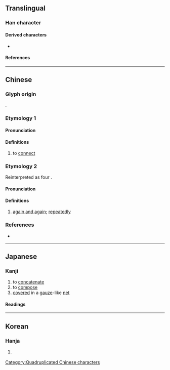 {{character info/new}}
==Translingual==

===Han character===
{{Han char|rn=29|rad=又|as=06|sn=8|four=77447|canj=EEEE|ids=⿰㕛㕛,⿱双双}}

====Derived characters====
* {{l|mul|[[𬾧]], [[啜]], [[㙍]], [[娺]], [[𭛶]], [[惙]], [[掇]], [[涰]], [[𨺝]], [[𣇽]], [[腏]], [[棳]], [[逫]], [[畷]], [[𭿁]], [[䄌]], [[𥟒]], [[𬖤]], [[綴]]([[缀]]), [[䍳]], [[蝃]], [[裰]], [[諁]], [[䝌]], [[䞵]], [[䟾]], [[輟]]([[辍]]), [[醊]], [[錣]]([[𮣵]]), [[䮕]], [[𩩟]], [[餟]]([[𬳂]]), [[𩸯]], [[剟]], [[敠]], [[敪]], [[欼]], [[毲]], [[䫎]], [[鵽]], [[𠖎]], [[𡨤]], [[𬝉]], [[罬]], [[窡]], [[䦤]], [[𡌭]], [[歠]]}}

====References====
{{Han ref|kx=0166.030|dkj=03157|dj=0377.010|hdz=10397.040|uh=53D5}}

----

==Chinese==
{{zh-forms}}

===Glyph origin===
{{Han etym}}
{{liushu|p}}.

===Etymology 1===

====Pronunciation====
{{zh-pron
|m=zhuó
|c=zyut3
|mc=y
|oc=y
|ma=
|cat=v
}}

====Definitions====
{{zh-hanzi}}

# to [[connect]]
#: {{zh-syn|綴}}

===Etymology 2===
Reinterpreted as four {{zh-l|又|again}}.

====Pronunciation====
{{zh-pron
|m=yòu,yòuyòuyòuyòu
}}

====Definitions====
{{zh-hanzi}}

# {{lb|zh|Internet slang|emphatic}} [[again and again]]; [[repeatedly]]

===References===
* {{R:twedu|C00977}}

[[Category:Quadruplicated Chinese characters]]

----

==Japanese==

===Kanji===
{{ja-kanji|grade=|rs=又06}}

# to [[concatenate]]
# to [[compose]]
# [[covered]] in a [[gauze]]-like [[net]]

====Readings====
{{ja-readings
|goon=てち
|kanon=てつ, げつ
|kun=つづる, すみやか
}}

----

==Korean==

===Hanja===
{{ko-hanja/new|철}}

# {{lb|ko|archaic}} {{hanja form of|철|to [[put together]] in a [[file]]}}